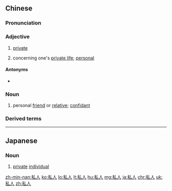 ==Chinese==
{{zh-forms}}

===Pronunciation===
{{zh-pron
|m=sīrén
|ma=Zh-sirén.ogg
|c=si1 jan4
|h=pfs=sṳ̂-ngìn
|mn=qz:sir-lîn/tp,xm:su-lîn/kh,zz:su-jîn/twv:su-lâng
|cat=a,n
}}

===Adjective===
{{zh-adj}}

# {{lb|zh|attributive}} [[private]] {{gloss|as opposed to public}}
#: {{zh-x|私人 房產|'''private''' property}}
#: {{zh-x|侵入 某人 的 私人 空間|to invade someone's '''personal''' space}}
# concerning one's [[private life]]; [[personal]]
#: {{zh-x|這個 問題 太 私人 了。|This question is too '''personal'''.}}

====Antonyms====
* {{zh-l|公家}}

===Noun===
{{zh-noun}}

# personal [[friend]] or [[relative]]; [[confidant]]

===Derived terms===
{{zh-der|私人教練|私人條例草案}}

{{zh-cat|Elementary}}

----

==Japanese==
{{ja-kanjitab|し|じん|yomi=on}}

===Noun===
{{ja-noun|しじん}}

# [[private]] [[individual]]

[[zh-min-nan:私人]]
[[ko:私人]]
[[lo:私人]]
[[lt:私人]]
[[hu:私人]]
[[mg:私人]]
[[ja:私人]]
[[chr:私人]]
[[uk:私人]]
[[zh:私人]]